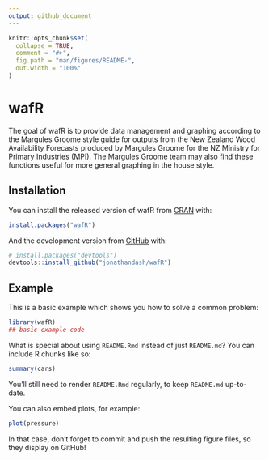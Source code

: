 ```yaml
---
output: github_document
---
```


<!-- README.md is generated from README.Rmd. Please edit that file -->

```r
knitr::opts_chunk$set(
  collapse = TRUE,
  comment = "#>",
  fig.path = "man/figures/README-",
  out.width = "100%"
)
```

# wafR

<!-- badges: start -->
<!-- badges: end -->

The goal of wafR is to provide data management and graphing according to the Margules Groome style guide for outputs from the New Zealand Wood Availability Forecasts produced by Margules Groome for the NZ Ministry for Primary Industries (MPI). The Margules Groome team may also find these functions useful for more general graphing in the house style. 

## Installation

You can install the released version of wafR from [CRAN](https://CRAN.R-project.org) with:

``` r
install.packages("wafR")
```

And the development version from [GitHub](https://github.com/) with:

``` r
# install.packages("devtools")
devtools::install_github("jonathandash/wafR")
```
## Example

This is a basic example which shows you how to solve a common problem:

```r
library(wafR)
## basic example code


```

What is special about using `README.Rmd` instead of just `README.md`? You can include R chunks like so:

```r
summary(cars)
```

You'll still need to render `README.Rmd` regularly, to keep `README.md` up-to-date.

You can also embed plots, for example:

```r
plot(pressure)
```

In that case, don't forget to commit and push the resulting figure files, so they display on GitHub!
